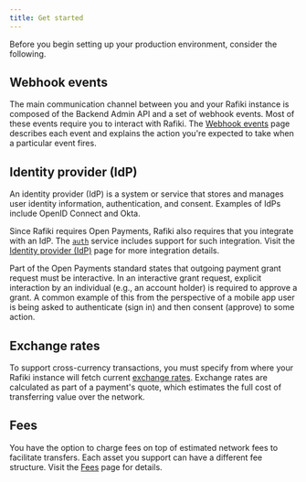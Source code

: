 ```yaml
---
title: Get started
---
```



Before you begin setting up your production environment, consider the following.

## Webhook events

The main communication channel between you and your Rafiki instance is composed of the Backend Admin API and a set of webhook events. Most of these events require you to interact with Rafiki. The [Webhook events](/integration/get-started/webhook-events) page describes each event and explains the action you're expected to take when a particular event fires.

## Identity provider (IdP)

An identity provider (IdP) is a system or service that stores and manages user identity information, authentication, and consent. Examples of IdPs include OpenID Connect and Okta.

Since Rafiki requires Open Payments, Rafiki also requires that you integrate with an IdP. The [`auth`](/integration/services/auth-service) service includes support for such integration. Visit the [Identity provider (IdP)](/integration/get-started/idp) page for more integration details.

Part of the Open Payments standard states that outgoing payment grant request must be interactive. In an interactive grant request, explicit interaction by an individual (e.g., an account holder) is required to approve a grant. A common example of this from the perspective of a mobile app user is being asked to authenticate (sign in) and then consent (approve) to some action.

## Exchange rates

To support cross-currency transactions, you must specify from where your Rafiki instance will fetch current [exchange rates](/integration/get-started/exchange-rates). Exchange rates are calculated as part of a payment's quote, which estimates the full cost of transferring value over the network.

## Fees

You have the option to charge fees on top of estimated network fees to facilitate transfers. Each asset you support can have a different fee structure. Visit the [Fees](/integration/get-started/fees) page for details.
